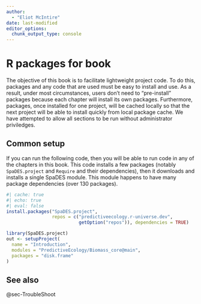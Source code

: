 ```yaml
---
author:
  - "Eliot McIntire"
date: last-modified
editor_options:
  chunk_output_type: console
---
```


# R packages for book

The objective of this book is to facilitate lightweight project code. To do this, packages and any code that are used must be easy to install and use. As a result, under most circumstances, users don't need to "pre-install" packages because each chapter will install its own packages. Furthermore, packages, once installed for one project, will be cached locally so that the next project will be able to install quickly from local package cache. We have attempted to allow all sections to be run without administrator priviledges. 

## Common setup

If you can run the following code, then you will be able to run code in any of the chapters in this book. This code installs a few packages (notably `SpaDES.project` and `Require` and their dependencies), then it downloads and installs a single SpaDES module. This module happens to have many package dependencies (over 130 packages). 

```r
#| cache: true
#| echo: true
#| eval: false
install.packages("SpaDES.project", 
                 repos = c("predictiveecology.r-universe.dev", 
                           getOption("repos")), dependencies = TRUE)

library(SpaDES.project)
out <- setupProject(
  name = "Introduction",
  modules = "PredictiveEcology/Biomass_core@main",
  packages = "disk.frame"
)

```


## See also

@sec-TroubleShoot


